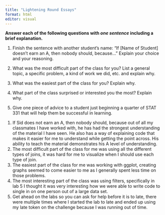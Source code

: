 ```yaml
---
title: "Lightening Round Essays"
format: html
editor: visual
---
```


**Answer each of the following questions with *one sentence* including a brief explanation.**

1.  Finish the sentence with another student's name: "If \[Name of Student\] doesn't earn an A, then nobody should, because..." Explain your choice and your reasoning.

2.  What was the most difficult part of the class for you? List a general topic, a specific problem, a kind of work we did, etc. and explain why.

3.  What was the easiest part of the class for you? Explain why.

4.  What part of the class surprised or interested you the most? Explain why.

5.  Give one piece of advice to a student just beginning a quarter of STAT 331 that will help them be successful in learning.

<!-- -->

1.  If Sid does not earn an A, then nobody should, because out of all my classmates I have worked with, he has had the strongest understanding of the material I have seen. He also has a way of explaining code that makes it easier for me to understand while getting the point across. His ability to teach the material demonstrates his A level of understanding.
2.  The most difficult part of the class for me was using all the different types of joins, it was hard for me to visualize when I should use each type of join.
3.  The easiest part of the class for me was working with ggplot, creating graphs seemed to come easier to me as I generally spent less time on those problems.
4.  The most interesting part of the class was using filters, specifically in lab 5 I thought it was very interesting how we were able to write code to single in on one person out of a large data set.
5.  Get ahead on the labs so you can ask for help before it is to late, there were multiple times where I started the lab to late and ended up using my late token on the challenge because I was running out of time.
